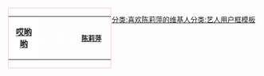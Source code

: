 <div style="float:left; border:solid 1px #ffc0cb; margin:1px; ">
{|cellspacing="0" style="width:238px; height:45px; background:#ffc0cb;"
|style="width:45px; background:#fff; text-align:center;"|[[陈莉萍|'''哎哟哟''']]
|style="font-size:10pt; padding:4pt; color:#fff; text-align:left;"|这个用户喜欢'''[[陈莉萍]]'''。
|}</div><includeonly>[[分类:喜欢陈莉萍的维基人]]</includeonly><noinclude>[[分类:艺人用户框模板]]</noinclude>